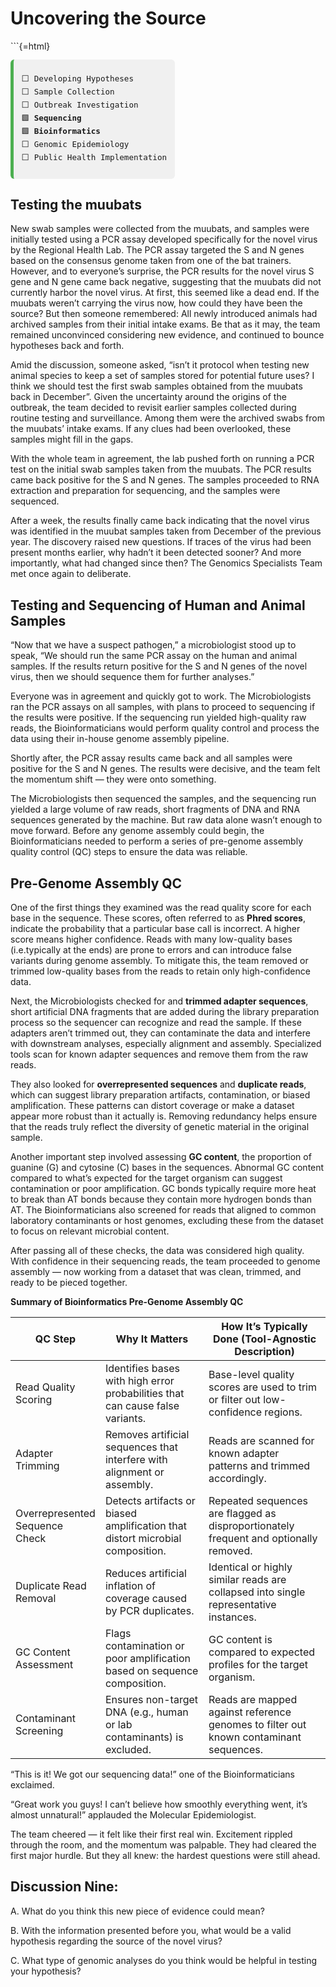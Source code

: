 # Uncovering the Source

```{=html}
<div style="font-family:monospace; font-size: 0.9em; background:#f0f0f0; border-left: 5px solid #4CAF50; padding: 0.75em 1em; margin-top: 1em; border-radius: 6px; width: fit-content;">
⬜ Developing Hypotheses<br>
⬜ Sample Collection<br>
⬜ Outbreak Investigation<br>
🟩 <strong>Sequencing</strong><br>
🟩 <Strong> Bioinformatics</strong><br>
⬜ Genomic Epidemiology <br>
⬜ Public Health Implementation
</div>


## Testing the muubats

New swab samples were collected from the muubats, and samples were initially tested using a PCR assay developed specifically for the novel virus by the Regional Health Lab. The PCR assay targeted the S and N genes based on the consensus genome taken from one of the bat trainers. However, and to everyone’s surprise, the PCR results for the novel virus S gene and N gene came back negative, suggesting that the muubats did not currently harbor the novel virus. At first, this seemed like a dead end. If the muubats weren't carrying the virus now, how could they have been the source? But then someone remembered: All newly introduced animals had archived samples from their initial intake exams. Be that as it may, the team remained unconvinced considering new evidence, and continued to bounce hypotheses back and forth. 

Amid the discussion, someone asked, “isn’t it protocol when testing new animal species to keep a set of samples stored for potential future uses? I think we should test the first swab samples obtained from the muubats back in December”. Given the uncertainty around the origins of the outbreak, the team decided to revisit earlier samples collected during routine testing and surveillance. Among them were the archived swabs from the muubats' intake exams. If any clues had been overlooked, these samples might fill in the gaps.

With the whole team in agreement, the lab pushed forth on running a PCR test on the initial swab samples taken from the muubats. The PCR results came back positive for the S and N genes. The samples proceeded to RNA extraction and preparation for sequencing, and the samples were sequenced.

After a week, the results finally came back indicating that the novel virus was identified in the muubat samples taken from December of the previous year. The discovery raised new questions. If traces of the virus had been present months earlier, why hadn't it been detected sooner? And more importantly, what had changed since then? The Genomics Specialists Team met once again to deliberate. 

## Testing and Sequencing of Human and Animal Samples
"Now that we have a suspect pathogen," a microbiologist stood up to speak, "We should run the same PCR assay on the human and animal samples. If the results return positive for the S and N genes of the novel virus, then we should sequence them for further analyses."

Everyone was in agreement and quickly got to work. The Microbiologists ran the PCR assays on all samples, with plans to proceed to sequencing if the results were positive. If the sequencing run yielded high-quality raw reads, the Bioinformaticians would perform quality control and process the data using their in-house genome assembly pipeline.

Shortly after, the PCR assay results came back and all samples were positive for the S and N genes. The results were decisive, and the team felt the momentum shift — they were onto something.

The Microbiologists then sequenced the samples, and the sequencing run yielded a large volume of raw reads, short fragments of DNA and RNA sequences generated by the machine. But raw data alone wasn’t enough to move forward. Before any genome assembly could begin, the Bioinformaticians needed to perform a series of pre-genome assembly quality control (QC) steps to ensure the data was reliable.

## Pre-Genome Assembly QC

One of the first things they examined was the read quality score for each base in the sequence. These scores, often referred to as **Phred scores**, indicate the probability that a particular base call is incorrect. A higher score means higher confidence. Reads with many low-quality bases (i.e.typically at the ends) are prone to errors and can introduce false variants during genome assembly. To mitigate this, the team removed or trimmed low-quality bases from the reads to retain only high-confidence data.

Next, the Microbiologists checked for and **trimmed adapter sequences**, short artificial DNA fragments that are added during the library preparation process so the sequencer can recognize and read the sample. If these adapters aren't trimmed out, they can contaminate the data and interfere with downstream analyses, especially alignment and assembly. Specialized tools scan for known adapter sequences and remove them from the raw reads.

They also looked for **overrepresented sequences** and **duplicate reads**, which can suggest library preparation artifacts, contamination, or biased amplification. These patterns can distort coverage or make a dataset appear more robust than it actually is. Removing redundancy helps ensure that the reads truly reflect the diversity of genetic material in the original sample.

Another important step involved assessing **GC content**, the proportion of guanine (G) and cytosine (C) bases in the sequences. Abnormal GC content compared to what’s expected for the target organism can suggest contamination or poor amplification. GC bonds typically require more heat to break than AT bonds because they contain more hydrogen bonds than AT. The Bioinformaticians also screened for reads that aligned to common laboratory contaminants or host genomes, excluding these from the dataset to focus on relevant microbial content.

After passing all of these checks, the data was considered high quality. With confidence in their sequencing reads, the team proceeded to genome assembly — now working from a dataset that was clean, trimmed, and ready to be pieced together.

**Summary of Bioinformatics Pre-Genome Assembly QC**

| QC Step                        | Why It Matters                                                                 | How It's Typically Done (Tool-Agnostic Description)                                        |
|-------------------------------|--------------------------------------------------------------------------------|---------------------------------------------------------------------------------------------|
| Read Quality Scoring          | Identifies bases with high error probabilities that can cause false variants.  | Base-level quality scores are used to trim or filter out low-confidence regions.           |
| Adapter Trimming              | Removes artificial sequences that interfere with alignment or assembly.        | Reads are scanned for known adapter patterns and trimmed accordingly.                      |
| Overrepresented Sequence Check| Detects artifacts or biased amplification that distort microbial composition.  | Repeated sequences are flagged as disproportionately frequent and optionally removed.       |
| Duplicate Read Removal        | Reduces artificial inflation of coverage caused by PCR duplicates.             | Identical or highly similar reads are collapsed into single representative instances.       |
| GC Content Assessment         | Flags contamination or poor amplification based on sequence composition.       | GC content is compared to expected profiles for the target organism.                       |
| Contaminant Screening         | Ensures non-target DNA (e.g., human or lab contaminants) is excluded.          | Reads are mapped against reference genomes to filter out known contaminant sequences.       |


“This is it! We got our sequencing data!” one of the Bioinformaticians exclaimed.

"Great work you guys! I can't believe how smoothly everything went, it's almost unnatural!" applauded the Molecular Epidemiologist.

The team cheered — it felt like their first real win. Excitement rippled through the room, and the momentum was palpable. They had cleared the first major hurdle. But they all knew: the hardest questions were still ahead.

## Discussion Nine:
A. What do you think this new piece of evidence could mean? 



B. With the information presented before you, what would be a valid hypothesis regarding the source of the novel virus?



C. What type of genomic analyses do you think would be helpful in testing your hypothesis?
